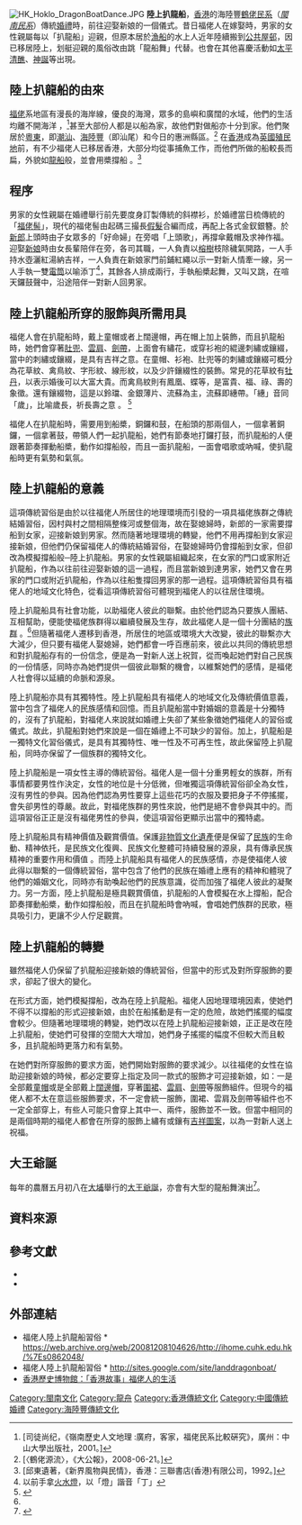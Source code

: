 [[File:HK_Hoklo_DragonBoatDance.JPG|thumb]]
'''陸上扒龍船'''，[[香港|香港]]的海陸豐[[鶴佬民系|鶴佬民系]]（''[[閩南民系|閩南民系]]''）傳統[[婚禮|婚禮]]時，前往迎娶新娘的一個儀式。昔日福佬人在嫁娶時，男家的女性親屬每以「扒龍船」迎親，但原本居於[[漁船|漁船]]的水上人近年陸續搬到[[公共屋邨|公共屋邨]]，因已移居陸上，划艇迎親的風俗改由跳「龍船舞」代替。也會在其他喜慶活動如[[太平清醮|太平清醮]]、[[神誕|神誕]]等出現。

== 陸上扒龍船的由來 ==
[[福佬|福佬]]系地區有漫長的海岸線，優良的海灣，眾多的島嶼和廣闊的水域，他們的生活均離不開海洋 ，<ref name="#1">[司徒尚纪，《嶺南歷史人文地理 :廣府，客家，福佬民系比較硏究》，廣州：中山大學出版社，2001。]</ref>甚至大部份人都是以船為家，故他們對做船亦十分到家。他們聚居於[[粵東|粵東]]，即[[潮汕|潮汕]]、[[海陸豐|海陸豐]]（即汕尾）和今日的惠洲縣區。<ref>[〈鶴佬源流〉，《大公報》，2008-06-21。]</ref> 在[[香港|香港]]成為[[英國|英國]][[殖民地|殖民地]]前，有不少福佬人已移居香港，大部分均從事捕魚工作，而他們所做的船較長而扁，外貌如[[龍船|龍船]]般，並會用槳撐船 。<ref>[邱東遺著，《新界風物與民情》，香港：三聯書店(香港)有限公司，1992。]</ref>

==程序==
男家的女性親屬在婚禮舉行前先要度身訂製傳統的斜襟衫，於婚禮當日梳傳統的「[[福佬髻|福佬髻]]」，現代的福佬髻由起碼三撮長[[假髮|假髮]]合編而成，再配上各式金釵銀簪。於[[新郎|新郎]]上頭時由子女眾多的「好命婦」在旁唱「上頭歌」，再撐傘戴帽及求神作福。迎娶[[新娘|新娘]]時由女長輩陪伴在旁，各司其職，一人負責以[[榕樹|榕樹]]枝除穢氣開路，一人手持水壺灑紅湯納吉祥，一人負責在新娘家門前鋪紅繩以示一對新人情牽一線，另一人手執一雙[[電筒|電筒]]以喻添丁<ref>以前手拿[[火水燈|火水燈]]，以「燈」諧音「丁」</ref>，其餘各人排成兩行，手執船槳起舞，又叫又跳，在喧天鑼鼓聲中，沿途陪伴一對新人回男家。

== 陸上扒龍船所穿的服飾與所需用具 ==
福佬人會在扒龍船時，戴上童帽或者上闊邊帽，再在帽上加上裝飾，而且扒龍船時，她們會穿著[[肚兜|肚兜]]、[[雲肩|雲肩]]、[[劍帶|劍帶]]，上面會有繡花，或穿衫袍的緄邊刺繡或鑲綴，當中的刺繡或鑲綴，是具有吉祥之意。在童帽、衫袍、肚兜等的刺繡或鑲綴可概分為花草紋、禽鳥紋、字形紋、線形紋，以及少許鑲綴性的裝飾。常見的花草紋有[[牡丹|牡丹]]，以表示婚後可以大富大貴。而禽鳥紋則有鳳凰、蝶等，是富貴、福、祿、壽的象徵。還有鑲綴物，這是以鈴璫、金銀薄片、流蘇為主，流蘇即繐帶。「繐」音同「歲」，比喻歲長，祈長壽之意 。 <ref>{{cite web |url=http://club.ntu.edu.tw/~hakka/dress/doc/main.htm |title=存档副本 |accessdate=2010-02-11 |deadurl=yes |archiveurl=https://web.archive.org/web/20090325061237/http://club.ntu.edu.tw/~hakka/dress/doc/main.htm |archivedate=2009-03-25 }}</ref> 

福佬人在扒龍船時，需要用到船槳，銅鑼和鼓，在船頭的那兩個人，一個拿著銅鑼，一個拿著鼓，帶領人們一起扒龍船，她們有節奏地打鑼打鼓，而扒龍船的人便跟著節奏揮動船槳，動作如撐船般，而且一面扒龍船，一面會唱歌或吶喊，使扒龍船時更有氣勢和氣氛。

== 陸上扒龍船的意義 ==
這項傳統習俗是由於以往福佬人所居住的地理環境而引發的一項具福佬族群之傳統結婚習俗，因村與村之間相隔整條河或整個海，故在娶媳婦時，新郎的一家需要撐船到女家，迎接新娘到男家。然而隨著地理環境的轉變，他們不用再撐船到女家迎接新娘，但他們仍保留福佬人的傳統結婚習俗，在娶媳婦時仍會撐船到女家，但卻改為模擬撐船般─陸上扒龍船。男家的女性親屬組織起來，在女家的門口或家附近扒龍船，作為以往前往迎娶新娘的這一過程，而且當新娘到達男家，她們又會在男家的門口或附近扒龍船，作為以往船隻撐回男家的那一過程。這項傳統習俗具有福佬人的地域文化特色，從看這項傳統習俗可體現到福佬人的以往居住環境。

陸上扒龍船具有社會功能，以助福佬人彼此的聯繫。由於他們認為只要族人團結、互相幫助，便能使福佬族群得以繼續發展及生存，故此福佬人是一個十分團結的[[族群|族群]] 。<ref name="#1"/>但隨著福佬人遷移到香港，所居住的地區或環境大大改變，彼此的聯繫亦大大減少，但只要有福佬人娶媳婦，她們都會一呼百應前來，彼此以共同的傳統思想和對扒龍船存有的一份信念，便是為一對新人送上祝賀，從而喚起她們對自己民族的一份情感，同時亦為她們提供一個彼此聯繫的機會，以維繫她們的感情，是福佬人社會得以延續的命脈和源泉。

陸上扒龍船亦具有其獨特性。陸上扒龍船具有福佬人的地域文化及傳統價值意義，當中包含了福佬人的民族感情和回憶。而且扒龍船當中對婚姻的意義是十分獨特的，沒有了扒龍船，對福佬人來說就如婚禮上失卻了某些象徵她們福佬人的習俗或儀式。故此，扒龍船對她們來說是一個在婚禮上不可缺少的習俗。加上，扒龍船是一獨特文化習俗儀式，是具有其獨特性、唯一性及不可再生性，故此保留陸上扒龍船，同時亦保留了一個族群的獨特文化。

陸上扒龍船是一項女性主導的傳統習俗。福佬人是一個十分重男輕女的族群，所有事情都要男性作決定，女性的地位是十分低微，但唯獨這項傳統習俗卻全為女性，沒有男性的參與。因為他們認為男性要穿上這些花巧的衣服及要把身子不停搖擺，會失卻男性的尊嚴。故此，對福佬族群的男性來說，他們是絕不會參與其中的。而這項習俗正正是沒有福佬男性的參與，使這項習俗更顯示出當中的獨特處。

陸上扒龍船具有精神價值及觀賞價值。保護[[非物質文化遺產|非物質文化遺產]]便是保留了[[民族|民族]]的生命動、精神依托，是民族文化復興、民族文化整體可持續發展的源泉，具有傳承民族精神的重要作用和價值 。而陸上扒龍船具有福佬人的民族感情，亦是使福佬人彼此得以聯繫的一個傳統習俗，當中包含了他們的民族在婚禮上應有的精神和體現了他們的婚姻文化，同時亦有助喚起他們的民族意識，從而加強了福佬人彼此的凝聚力。另一方面，陸上扒龍船是極具觀賞價值，扒龍船的人會模擬在水上撐船，配合節奏揮動船槳，動作如撐船般，而且在扒龍船時會吶喊，會唱她們族群的民歌，極具吸引力，更讓不少人佇足觀賞。

== 陸上扒龍船的轉變 ==
雖然福佬人仍保留了扒龍船迎接新娘的傳統習俗，但當中的形式及對所穿服飾的要求，卻起了很大的變化。

在形式方面，她們模擬撐船，改為在陸上扒龍船。福佬人因地理環境因素，使她們不得不以撐船的形式迎接新娘，由於在船搖動是有一定的危險，故她們搖擺的幅度會較少。但隨著地理環境的轉變，她們改以在陸上扒龍船迎接新娘，正正是改在陸上扒龍船，使她們可發揮的空間大大增加，她們身子搖擺的幅度不但較大而且較多，且扒龍船時更落力和有氣勢。

在她們對所穿服飾的要求方面，她們開始對服飾的要求減少。以往福佬的女性在協助迎接新娘的時候，都必定要穿上指定及同一款式的服飾才可迎接新娘，如：一是全部戴[[童帽|童帽]]或是全部戴上[[闊邊帽|闊邊帽]]，穿著[[圍裙|圍裙]]、[[雲肩|雲肩]]、[[劍帶|劍帶]]等服飾組件。但現今的福佬人都不太在意這些服飾要求，不一定會統一服飾，圍裙、雲肩及劍帶等組件也不一定全部穿上，有些人可能只會穿上其中一、兩件，服飾並不一致。但當中相同的是兩個時期的福佬人都會在所穿的服飾上繡有或鑲有[[吉祥圖案|吉祥圖案]]，以為一對新人送上祝福。

==大王爺誕==
每年的農曆五月初八在[[大埔_(香港)|大埔]]舉行的[[大王爺廟_(元洲仔)|大王爺誕]]，亦會有大型的龍船舞演出<ref>{{cite web |language=zh-hk |url=http://www.discoverhongkong.com/festivehk2010/tc/summer/highlight_interview.jsp#toContent |title=碩果僅存陸上行舟──傳統水上人婚嫁及大王爺誕 |publisher=''discoverhongkong.com'' |accessdate=2010-12-17 |archive-date=2010-06-02 |archive-url=https://web.archive.org/web/20100602105401/http://www.discoverhongkong.com/festivehk2010/tc/summer/highlight_interview.jsp#toContent |dead-url=no }}</ref>。

== 資料來源 ==
{{reflist}}

==參考文獻==
* {{cite book |author=周樹佳 |title=《香港民間風土記憶叁》 |year=2007年 |publisher=[[天地圖書|天地圖書]] |location=[[香港|香港]] |isbn=978-988-211-623-8 }}
* {{cite book |author=葉子林 |title=《新界·舊事－遺跡、建築與風俗》 |year=2007年 |publisher=[[萬里書店|萬里書店]] |location=[[香港|香港]] |isbn=978-962-14-3624-5 }}

== 外部連結 ==
* 福佬人陸上扒龍船習俗 * [https://web.archive.org/web/20081208104626/http://ihome.cuhk.edu.hk/%7Es0862048/ https://web.archive.org/web/20081208104626/http://ihome.cuhk.edu.hk/%7Es0862048/]
* 福佬人陸上扒龍船習俗 * [http://sites.google.com/site/landdragonboat/ http://sites.google.com/site/landdragonboat/]{{Wayback|url=http://sites.google.com/site/landdragonboat/ |date=20160920234514 }}
* [http://hk.history.museum/download/the_hk_story_exhibition_materials_c.pdf 香港歷史博物館：「香港故事」福佬人的生活]{{dead link|date=2018年5月 |bot=InternetArchiveBot |fix-attempted=yes }}

[[Category:閩南文化|Category:閩南文化]]
[[Category:龍舟|Category:龍舟]]
[[Category:香港傳統文化|Category:香港傳統文化]]
[[Category:中國傳統婚禮|Category:中國傳統婚禮]]
[[Category:海陸豐傳統文化|Category:海陸豐傳統文化]]